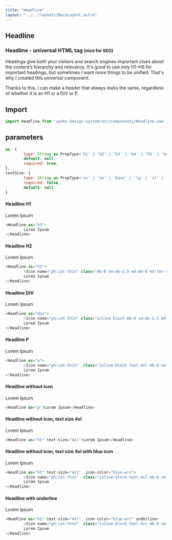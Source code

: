 ```yaml
---
title: "Headline"
layout: "../../layouts/MainLayout.astro"
---
```



## Headline

### Headline - universal HTML tag <small>(nice for SEO)</small>
Headings give both your visitors and search engines important clues about the content’s hierarchy and relevancy.
It's good to use only H1-H6 for important headings, but sometimes I want more things to be unified. That's why I created this universal component.

Thanks to this, I can make a header that always looks the same, regardless of whether it is an H1 or a DIV or P.

## Import

```js
import Headline from 'spoko-design-system/src/components/Headline.vue';
```

## parameters
```js
as: {
        type: String as PropType<'h1' | 'h2' | 'h3' | 'h4' | 'h5' | 'h6' | 'p' | 'div' | 'span'>,
        default: null,
        required: true,
},
textSize: {
        type: String as PropType<'xs' | 'sm' | 'base' | 'lg' | 'xl' | '2xl' | '3xl' | '4xl' | '5xl' | '6xl' | '7xl' | '8xl' | '9xl'>,
        required: false,
        default: null
}

```

#### Headline H1

<div class="component-preview">
        <Headline as="h1">Lorem Ipsum</Headline>
</div>

```js
<Headline as="h1">
        Lorem Ipsum
</Headline>

```


#### Headline H2

<div class="component-preview">
<Headline as="h2"><Icon name="ph:cat-thin" class="inline-block mb-0 sm:mb-2.5 md:mb-0 md:(mr-4)" aria-hidden="true" />Lorem Ipsum</Headline>
</div>

```js
<Headline as="h2">
        <Icon name="ph:cat-thin" class="mb-0 sm:mb-2.5 md:mb-0 md:(mr-4)" aria-hidden="true" />
        Lorem Ipsum
</Headline>

```

#### Headline DIV

<div class="component-preview">
<Headline as="div"><Icon name="ph:cat-thin" class="inline-block  mb-0 sm:mb-2.5 md:mb-0 md:(mr-4) text-blue-wrc" aria-hidden="true" />Lorem Ipsum</Headline>
</div>

```js
<Headline as="div">
        <Icon name="ph:cat-thin" class="inline-block mb-0 sm:mb-2.5 md:mb-0 md:(mr-4) text-blue-wrc" aria-hidden="true" />
        Lorem Ipsum
</Headline>

```

#### Headline P

<div class="component-preview">
<Headline as="p"><Icon name="ph:cat-thin"  class="inline-block text-4xl mb-0 sm:mb-2.5 md:mb-0 md:(mr-4) text-4xl text-blue-wrc" aria-hidden="true" />Lorem Ipsum</Headline>
</div>

```js
<Headline as="p">
        <Icon name="ph:cat-thin"  class="inline-block text-4xl mb-0 sm:mb-2.5 md:mb-0 md:(mr-4) text-4xl text-blue-wrc" aria-hidden="true" />
        Lorem Ipsum
</Headline>

```

#### Headline without icon

<div class="component-preview">
<Headline as="p">Lorem Ipsum</Headline>
</div>

```js
<Headline as="p">Lorem Ipsum</Headline>

```

#### Headline without icon, text size 4xl

<div class="component-preview">
<Headline as="h1" text-size="4xl">Lorem Ipsum</Headline>
</div>

```js
<Headline as="h1" text-size="4xl">Lorem Ipsum</Headline>

```


#### Headline without icon, text size 4xl with blue icon

<div class="component-preview">
<Headline as="h1" text-size="4xl"><Icon name="ph:cat-thin"  class="inline-block text-4xl mb-0 sm:mb-2.5 md:mb-0 md:(mr-4) text-4xl text-blue-wrc" aria-hidden="true" />Lorem Ipsum</Headline>
</div>

```js
<Headline as="h1" text-size="4xl"  icon-color="blue-wrc">
        <Icon name="ph:cat-thin"  class="inline-block text-4xl mb-0 sm:mb-2.5 md:mb-0 md:(mr-4) text-4xl text-blue-wrc" aria-hidden="true" />
        Lorem Ipsum
</Headline>

```


#### Headline with underline

<div class="component-preview">
<Headline as="h1" text-size="4xl" underline><Icon name="ph:cat-thin"  class="inline-block text-4xl mb-0 sm:mb-2.5 md:mb-0 md:(mr-4) text-4xl text-blue-wrc" aria-hidden="true" />Lorem Ipsum</Headline>
</div>

```js
<Headline as="h1" text-size="4xl"  icon-color="blue-wrc" underline>
        <Icon name="ph:cat-thin"  class="inline-block text-4xl mb-0 sm:mb-2.5 md:mb-0 md:(mr-4) text-4xl text-blue-wrc" aria-hidden="true" />
        Lorem Ipsum
</Headline>

```

#

<div class="headline headline--underline"></div>